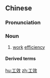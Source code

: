 ==Chinese==
{{zh-forms}}

===Pronunciation===
{{zh-pron
|m=gōngxiào
|cat=n
}}

===Noun===
{{zh-noun}}

# [[work]] [[efficiency]]

====Derived terms====
{{zh-der|工效學}}

[[hu:工效]]
[[zh:工效]]
